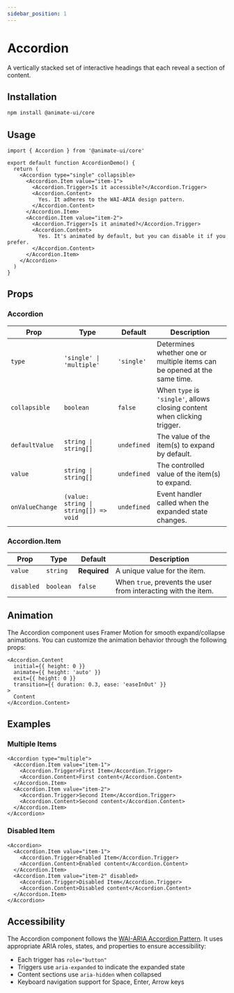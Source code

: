 ```yaml
---
sidebar_position: 1
---
```



# Accordion

A vertically stacked set of interactive headings that each reveal a section of content.

## Installation

```bash
npm install @animate-ui/core
```

## Usage

```tsx
import { Accordion } from '@animate-ui/core'

export default function AccordionDemo() {
  return (
    <Accordion type="single" collapsible>
      <Accordion.Item value="item-1">
        <Accordion.Trigger>Is it accessible?</Accordion.Trigger>
        <Accordion.Content>
          Yes. It adheres to the WAI-ARIA design pattern.
        </Accordion.Content>
      </Accordion.Item>
      <Accordion.Item value="item-2">
        <Accordion.Trigger>Is it animated?</Accordion.Trigger>
        <Accordion.Content>
          Yes. It's animated by default, but you can disable it if you prefer.
        </Accordion.Content>
      </Accordion.Item>
    </Accordion>
  )
}
```

## Props

### Accordion

| Prop | Type | Default | Description |
|------|------|---------|-------------|
| `type` | `'single' \| 'multiple'` | `'single'` | Determines whether one or multiple items can be opened at the same time. |
| `collapsible` | `boolean` | `false` | When `type` is `'single'`, allows closing content when clicking trigger. |
| `defaultValue` | `string \| string[]` | `undefined` | The value of the item(s) to expand by default. |
| `value` | `string \| string[]` | `undefined` | The controlled value of the item(s) to expand. |
| `onValueChange` | `(value: string \| string[]) => void` | `undefined` | Event handler called when the expanded state changes. |

### Accordion.Item

| Prop | Type | Default | Description |
|------|------|---------|-------------|
| `value` | `string` | **Required** | A unique value for the item. |
| `disabled` | `boolean` | `false` | When `true`, prevents the user from interacting with the item. |

## Animation

The Accordion component uses Framer Motion for smooth expand/collapse animations. You can customize the animation behavior through the following props:

```tsx
<Accordion.Content
  initial={{ height: 0 }}
  animate={{ height: 'auto' }}
  exit={{ height: 0 }}
  transition={{ duration: 0.3, ease: 'easeInOut' }}
>
  Content
</Accordion.Content>
```

## Examples

### Multiple Items

```tsx
<Accordion type="multiple">
  <Accordion.Item value="item-1">
    <Accordion.Trigger>First Item</Accordion.Trigger>
    <Accordion.Content>First content</Accordion.Content>
  </Accordion.Item>
  <Accordion.Item value="item-2">
    <Accordion.Trigger>Second Item</Accordion.Trigger>
    <Accordion.Content>Second content</Accordion.Content>
  </Accordion.Item>
</Accordion>
```

### Disabled Item

```tsx
<Accordion>
  <Accordion.Item value="item-1">
    <Accordion.Trigger>Enabled Item</Accordion.Trigger>
    <Accordion.Content>Enabled content</Accordion.Content>
  </Accordion.Item>
  <Accordion.Item value="item-2" disabled>
    <Accordion.Trigger>Disabled Item</Accordion.Trigger>
    <Accordion.Content>Disabled content</Accordion.Content>
  </Accordion.Item>
</Accordion>
```

## Accessibility

The Accordion component follows the [WAI-ARIA Accordion Pattern](https://www.w3.org/WAI/ARIA/apg/patterns/accordion/). It uses appropriate ARIA roles, states, and properties to ensure accessibility:

- Each trigger has `role="button"`
- Triggers use `aria-expanded` to indicate the expanded state
- Content sections use `aria-hidden` when collapsed
- Keyboard navigation support for Space, Enter, Arrow keys 